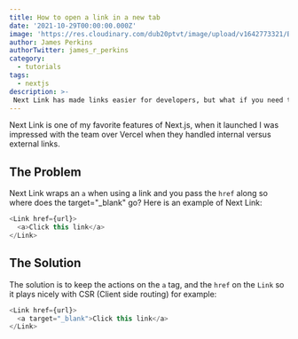 ```yaml
---
title: How to open a link in a new tab
date: '2021-10-29T00:00:00.000Z'
image: 'https://res.cloudinary.com/dub20ptvt/image/upload/v1642773321/Blog%20Posts/fr5jnorjnx6vg9euod7h.webp'
author: James Perkins
authorTwitter: james_r_perkins
category:
  - tutorials
tags:
  - nextjs
description: >-
 Next Link has made links easier for developers, but what if you need to open a external link in a new tab?
---
```


Next Link is one of my favorite features of Next.js, when it launched I was impressed with the team over Vercel when they handled internal versus external links. 

## The Problem

Next Link wraps an `a` when using a link and you pass the `href` along so where does the target="_blank" go? Here is an example of Next Link:

```javascript
<Link href={url}>
  <a>Click this link</a>
</Link>
```

## The Solution

The solution is to keep the actions on the `a` tag, and the `href` on the `Link` so it plays nicely with CSR (Client side routing) for example:

```javascript
<Link href={url}>
  <a target="_blank">Click this link</a>
</Link>
```
